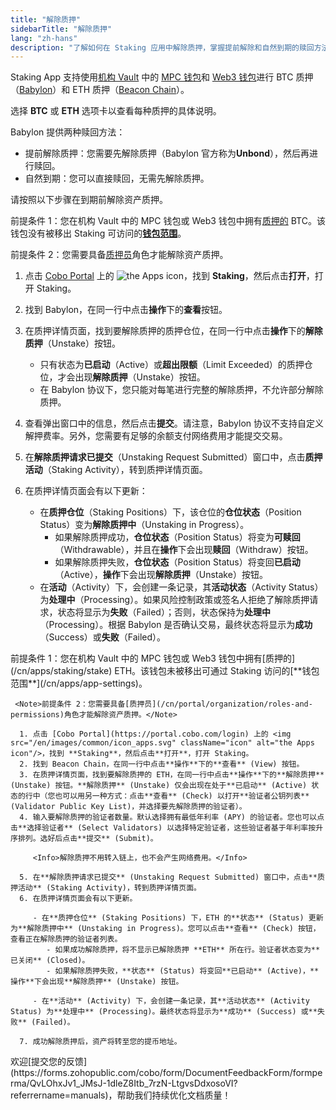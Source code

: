 ```yaml
---
title: "解除质押"
sidebarTitle: "解除质押"
lang: "zh-hans"
description: "了解如何在 Staking 应用中解除质押，掌握提前解除和自然到期的赎回方法。"
---
```

<Info>Staking App 支持使用[机构 Vault](/cn/portal/mpc-wallets/ocw/create-mpc-vault) 中的 [MPC 钱包](/cn/portal/mpc-wallets/introduction)和 [Web3 钱包](/cn/portal/custodial-wallets/web3-wallets/set-up)进行 BTC 质押（[Babylon](https://babylonlabs.io/)）和 ETH 质押（[Beacon Chain](https://ethereum.org/en/roadmap/beacon-chain/)）。</Info>

选择 **BTC** 或 **ETH** 选项卡以查看每种质押的具体说明。

<Tabs>
  <Tab title="BTC">
   Babylon 提供两种赎回方法：

   - 提前解除质押：您需要先解除质押（Babylon 官方称为**Unbond**），然后再进行赎回。
   - 自然到期：您可以直接赎回，无需先解除质押。

   请按照以下步骤在到期前解除资产质押。

   <Note>前提条件 1：您在机构 Vault 中的 MPC 钱包或 Web3 钱包中拥有[质押的](/cn/apps/staking/stake) BTC。该钱包没有被移出 Staking 可访问的[**钱包范围**](/cn/apps/app-settings)。</Note>

   <Note>前提条件 2：您需要具备[质押员](/cn/portal/organization/roles-and-permissions)角色才能解除资产质押。</Note>

   1. 点击 [Cobo Portal](https://portal.cobo.com/login) 上的 <img src="/en/images/common/icon_apps.svg" className="icon" alt="the Apps icon"/>，找到 **Staking**，然后点击**打开**，打开 Staking。

   2. 找到 Babylon，在同一行中点击**操作**下的**查看**按钮。

   3. 在质押详情页面，找到要解除质押的质押仓位，在同一行中点击**操作**下的**解除质押**（Unstake）按钮。 

      - 只有状态为**已启动**（Active）或**超出限额**（Limit Exceeded）的质押仓位，才会出现**解除质押**（Unstake）按钮。
      - 在 Babylon 协议下，您只能对每笔进行完整的解除质押，不允许部分解除质押。

   4. 查看弹出窗口中的信息，然后点击**提交**。请注意，Babylon 协议不支持自定义解押费率。另外，您需要有足够的余额支付网络费用才能提交交易。

   5. 在**解除质押请求已提交**（Unstaking Request Submitted）窗口中，点击**质押活动**（Staking Activity），转到质押详情页面。

   6. 在质押详情页面会有以下更新：

      - 在**质押仓位**（Staking Positions）下，该仓位的**仓位状态**（Position Status）变为**解除质押中**（Unstaking in Progress）。
         - 如果解除质押成功，**仓位状态**（Position Status）将变为**可赎回**（Withdrawable），并且在**操作**下会出现**赎回**（Withdraw）按钮。
         - 如果解除质押失败，**仓位状态**（Position Status）将变回**已启动**（Active），**操作**下会出现**解除质押**（Unstake）按钮。
      - 在**活动**（Activity）下，会创建一条记录，其**活动状态**（Activity Status）为**处理中**（Processing）。如果风险控制政策或签名人拒绝了解除质押请求，状态将显示为**失败**（Failed）；否则，状态保持为**处理中**（Processing）。根据 Babylon 是否确认交易，最终状态将显示为**成功**（Success）或**失败**（Failed）。
  </Tab>
  <Tab title="ETH">
     <Note>前提条件 1：您在机构 Vault 中的 MPC 钱包或 Web3 钱包中拥有[质押的](/cn/apps/staking/stake) ETH。该钱包未被移出可通过 Staking 访问的[**钱包范围**](/cn/apps/app-settings)。</Note>
     
     <Note>前提条件 2：您需要具备[质押员](/cn/portal/organization/roles-and-permissions)角色才能解除资产质押。</Note>

      1. 点击 [Cobo Portal](https://portal.cobo.com/login) 上的 <img src="/en/images/common/icon_apps.svg" className="icon" alt="the Apps icon"/>，找到 **Staking**，然后点击**打开**，打开 Staking。
      2. 找到 Beacon Chain，在同一行中点击**操作**下的**查看** (View) 按钮。
      3. 在质押详情页面，找到要解除质押的 ETH，在同一行中点击**操作**下的**解除质押** (Unstake) 按钮。**解除质押** (Unstake) 仅会出现在处于**已启动** (Active) 状态的行中（您也可以用另一种方式：点击**查看** (Check) 以打开**验证者公钥列表** (Validator Public Key List)，并选择要先解除质押的验证者）。
      4. 输入要解除质押的验证者数量。默认选择拥有最低年利率 (APY) 的验证者。您也可以点击**选择验证者** (Select Validators) 以选择特定验证者，这些验证者基于年利率按升序排列。选好后点击**提交** (Submit)。

         <Info>解除质押不用转入链上，也不会产生网络费用。</Info>

      5. 在**解除质押请求已提交** (Unstaking Request Submitted) 窗口中，点击**质押活动** (Staking Activity)，转到质押详情页面。
      6. 在质押详情页面会有以下更新。

         - 在**质押仓位** (Staking Positions) 下，ETH 的**状态** (Status) 更新为**解除质押中** (Unstaking in Progress)。您可以点击**查看** (Check) 按钮，查看正在解除质押的验证者列表。
            - 如果成功解除质押，将不显示已解除质押 **ETH** 所在行。验证者状态变为**已关闭** (Closed)。
            - 如果解除质押失败，**状态** (Status) 将变回**已启动** (Active)，**操作**下会出现**解除质押** (Unstake) 按钮。

         - 在**活动** (Activity) 下，会创建一条记录，其**活动状态** (Activity Status) 为**处理中** (Processing)。最终状态将显示为**成功** (Success) 或**失败** (Failed)。

      7. 成功解除质押后，资产将转至您的提币地址。
  </Tab>
</Tabs>
<Tip>欢迎[提交您的反馈](https://forms.zohopublic.com/cobo/form/DocumentFeedbackForm/formperma/QvLOhxJv1_JMsJ-1dleZ8Itb_7rzN-LtgvsDdxosoVI?referrername=manuals)，帮助我们持续优化文档质量！</Tip>